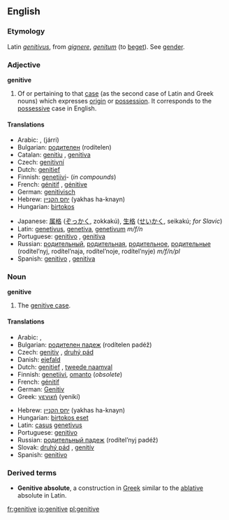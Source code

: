 ==English==
===Etymology===
Latin ''[[genitivus]]'', from ''[[gignere]]'', ''[[genitum]]'' (to [[beget]]). See [[gender]].

===Adjective===
'''genitive'''

#{{Grammar}} Of or pertaining to that [[case]] (as the second case of Latin and Greek nouns) which expresses [[origin]] or [[possession]]. It corresponds to the [[possessive]] case in English.

====Translations====
{{top}}
*Arabic: {{ARchar|[[اضافي|إضَافيّ]]}} {{IPAchar|(iɖáːfi)}}, {{ARchar|[[جري|جَرِّي]]}} (járri)
*Bulgarian: [[родителен]] (rodítelen)
*Catalan: [[genitiu]] {{m}}, [[genitiva]] {{f}}
*Czech: [[genitivní]]
*Dutch: [[genitief]] {{m}}
*Finnish: [[genetiivi]]- (''in compounds'')
*French: [[génitif]] {{m}}, [[génitive]] {{f}}
*German: [[genitivisch]]
*Hebrew: [[יחס הקנײן]] (yakhas ha-knayn) {{m}}
*Hungarian: [[birtokos]]
{{mid}}
*Japanese: [[属格]] ([[ぞっかく]], zokkakú), [[生格]] ([[せいかく]], seikakú; ''for Slavic'')
*Latin: [[genetivus]], [[genetiva]], [[genetivum]] ''m/f/n''
*Portuguese: [[genitivo]] {{m}}, [[genitiva]] {{f}}
*Russian: [[родительный]], [[родительная]], [[родительное]], [[родительные]] (rodítel’nyj, rodítel’naja, rodítel’noje, rodítel’nyje) ''m/f/n/pl''
*Spanish: [[genitivo]] {{m}}, [[genitiva]] {{f}}
{{bottom}}

===Noun===
'''genitive'''

#{{Grammar}} The [[genitive case]].

====Translations====
{{top}}
*Arabic: {{ARchar|[[حالة المضاف اليه|حَالةُ المُضَافِ إلَيْه]]}} {{IPAchar|(ħáːltu l-muɖáːfi iléyh)}}, {{ARchar|[[مجرور|مَجْرُور]]}} {{IPAchar|(madžrúːr)}}
*Bulgarian: [[родителен падеж]] (rodítelen padéž) {{m}}
*Czech: [[genitiv]] {{m}}, [[druhý pád]] {{m}}
*Danish: [[ejefald]]
*Dutch: [[genitief]] {{m}}, [[tweede naamval]] {{m}}
*Finnish: [[genetiivi]], [[omanto]] (''obsolete'')
*French: [[génitif]] {{m}}
*German: [[Genitiv]] {{m}}
*Greek: [[γενική]] (yenikí) {{f}}
{{mid}}
*Hebrew: [[יחס הקנײן]] (yakhas ha-knayn) {{m}}
*Hungarian: [[birtokos eset]]
*Latin: [[casus]] [[genetivus]] {{m}}
*Portuguese: [[genitivo]] {{m}}
*Russian: [[рoдитeльный пaдeж]] (rodítel’nyj padéž) {{m}}
*Slovak: [[druhý pád]] {{m}}, [[genitív]] {{m}}
*Spanish: [[genitivo]] {{m}}
{{bottom}}

===Derived terms===
*'''Genitive absolute''', a construction in [[Greek]] similar to the [[ablative]] absolute in Latin.

[[fr:genitive]]
[[io:genitive]]
[[pl:genitive]]
